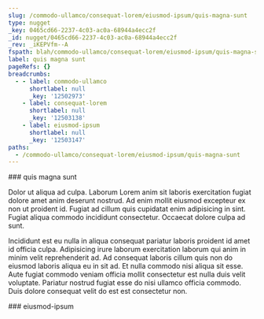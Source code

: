 ```yaml
---
slug: /commodo-ullamco/consequat-lorem/eiusmod-ipsum/quis-magna-sunt
type: nugget
_key: 0465cd66-2237-4c03-ac0a-68944a4ecc2f
_id: nugget/0465cd66-2237-4c03-ac0a-68944a4ecc2f
_rev: _iKEPVfm--A
fspath: blah/commodo-ullamco/consequat-lorem/eiusmod-ipsum/quis-magna-sunt.md
label: quis magna sunt
pageRefs: {}
breadcrumbs:
  - - label: commodo-ullamco
      shortlabel: null
      _key: '12502973'
    - label: consequat-lorem
      shortlabel: null
      _key: '12503138'
    - label: eiusmod-ipsum
      shortlabel: null
      _key: '12503147'
paths:
  - /commodo-ullamco/consequat-lorem/eiusmod-ipsum/quis-magna-sunt
---
```


<NuggetArea>
<Nugget slug="/commodo-ullamco/consequat-lorem/eiusmod-ipsum/quis-magna-sunt" type="nugget" _key="0465cd66-2237-4c03-ac0a-68944a4ecc2f" _id="nugget/0465cd66-2237-4c03-ac0a-68944a4ecc2f" _rev="_iKEPVfm--A" fspath="blah/commodo-ullamco/consequat-lorem/eiusmod-ipsum/quis-magna-sunt.md" label="quis magna sunt" paths="/commodo-ullamco/consequat-lorem/eiusmod-ipsum/quis-magna-sunt">
<NuggetBody>
### quis magna sunt

Dolor ut aliqua ad culpa. Laborum Lorem anim sit laboris exercitation fugiat dolore amet anim deserunt nostrud. Ad enim mollit eiusmod excepteur ex non ut proident id. Fugiat ad cillum quis cupidatat enim adipisicing in sint. Fugiat aliqua commodo incididunt consectetur. Occaecat dolore culpa ad sunt.

Incididunt est eu nulla in aliqua consequat pariatur laboris proident id amet id officia culpa. Adipisicing irure laborum exercitation laborum qui anim in minim velit reprehenderit ad. Ad consequat laboris cillum quis non do eiusmod laboris aliqua eu in sit ad. Et nulla commodo nisi aliqua sit esse. Aute fugiat commodo veniam officia mollit consectetur est nulla duis velit voluptate. Pariatur nostrud fugiat esse do nisi ullamco officia commodo. Duis dolore consequat velit do est est consectetur non.

</NuggetBody>
<Breadcrumbs>
<Crumbs>
<Crumb _key="12502973" label="commodo-ullamco" /><Crumb _key="12503138" label="consequat-lorem" /><Crumb _key="12503147" label="eiusmod-ipsum" />
</Crumbs>
</Breadcrumbs>
</Nugget>

<NuggetsInbound>
</NuggetsInbound>
<NuggetsOutbound>
</NuggetsOutbound>
</NuggetArea>
<PassagesInbound>
<Passage direction="inbound" type="passage" _key="12503147" _id="passage/12503147" _rev="_iKEPVfm--_" label="eiusmod-ipsum" passage="eiusmod-ipsum" fspath="blah/commodo-ullamco/consequat-lorem/eiusmod-ipsum" paths="/commodo-ullamco/consequat-lorem/eiusmod-ipsum" slug="/commodo-ullamco/consequat-lorem/eiusmod-ipsum">
<NuggetBody>
### eiusmod-ipsum

</NuggetBody>
<Breadcrumbs>
<Crumbs>
<Crumb _key="12502973" label="commodo-ullamco" /><Crumb _key="12503138" label="consequat-lorem" />
</Crumbs>
</Breadcrumbs>
</Passage>

</PassagesInbound>
<PassagesOutbound>
</PassagesOutbound>
